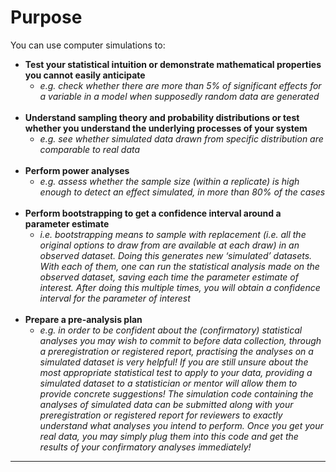 # Purpose

You can use computer simulations to: 

* **Test your statistical intuition or demonstrate mathematical properties you cannot easily anticipate**  
  * *e.g. check whether there are more than 5% of significant effects for a variable in a model when supposedly random data are generated*  
<br/>

* **Understand sampling theory and probability distributions or test whether you understand the underlying processes of your system**  
  * *e.g. see whether simulated data drawn from specific distribution are comparable to real data*  
<br/>

* **Perform power analyses**
  * *e.g. assess whether the sample size (within a replicate) is high enough to detect an effect simulated, in more than 80% of the cases*  
<br/>

* **Perform bootstrapping to get a confidence interval around a parameter estimate** 
  * *i.e. bootstrapping means to sample with replacement (i.e. all the original options to draw from are available at each draw) in an observed dataset. Doing this generates new 'simulated' datasets. With each of them, one can run the statistical analysis made on the observed dataset, saving each time the parameter estimate of interest. After doing this multiple times, you will obtain a confidence interval for the parameter of interest*   
<br/>

* **Prepare a pre-analysis plan** 
  * *e.g. in order to be confident about the (confirmatory) statistical analyses you may wish to commit to before data collection, through a preregistration or registered report, practising the analyses on a simulated dataset is very helpful! If you are still unsure about the most appropriate statistical test to apply to your data, providing a simulated dataset to a statistician or mentor will allow them to provide concrete suggestions! The simulation code containing the analyses of simulated data can be submitted along with your preregistration or registered report for reviewers to exactly understand what analyses you intend to perform. Once you get your real data, you may simply plug them into this code and get the results of your confirmatory analyses immediately!*   

 
 ***

